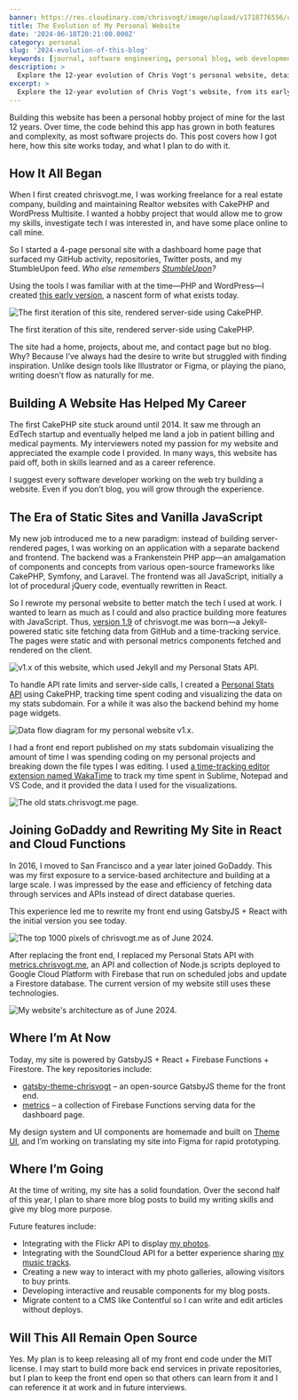 ```yaml
---
banner: https://res.cloudinary.com/chrisvogt/image/upload/v1718776556/chrisvogt-me/thumbnails/evolution-my-blog.webp
title: The Evolution of My Personal Website
date: '2024-06-18T20:21:00.000Z'
category: personal
slug: '2024-evolution-of-this-blog'
keywords: [journal, software engineering, personal blog, web development, website evolution, GatsbyJS, React, personal website, career growth, tech blog]
description: >
  Explore the 12-year evolution of Chris Vogt's personal website, detailing its transformation from a basic PHP site to a sophisticated GatsbyJS and React application.
excerpt: >
  Explore the 12-year evolution of Chris Vogt's website, from its early days as a PHP site to its current state powered by GatsbyJS and React
---
```


Building this website has been a personal hobby project of mine for the last 12 years. Over time, the code behind this app has grown in both features and complexity, as most software projects do. This post covers how I got here, how this site works today, and what I plan to do with it.

## How It All Began

When I first created chrisvogt.me, I was working freelance for a real estate company, building and maintaining Realtor websites with CakePHP and WordPress Multisite. I wanted a hobby project that would allow me to grow my skills, investigate tech I was interested in, and have some place online to call mine.

So I started a 4-page personal site with a dashboard home page that surfaced my GitHub activity, repositories, Twitter posts, and my StumbleUpon feed. *Who else remembers [StumbleUpon](https://en.wikipedia.org/wiki/StumbleUpon)?*

Using the tools I was familiar with at the time—PHP and WordPress—I created [this early version](https://github.com/chrisvogt/cakephp-devsite), a nascent form of what exists today.

![The first iteration of this site, rendered server-side using CakePHP.](https://res.cloudinary.com/chrisvogt/image/upload/v1718778240/posts/cakephp-site.webp)

The first iteration of this site, rendered server-side using CakePHP.

The site had a home, projects, about me, and contact page but no blog. Why? Because I’ve always had the desire to write but struggled with finding inspiration. Unlike design tools like Illustrator or Figma, or playing the piano, writing doesn’t flow as naturally for me.

## Building A Website Has Helped My Career

The first CakePHP site stuck around until 2014. It saw me through an EdTech startup and eventually helped me land a job in patient billing and medical payments. My interviewers noted my passion for my website and appreciated the example code I provided. In many ways, this website has paid off, both in skills learned and as a career reference.

I suggest every software developer working on the web try building a website. Even if you don’t blog, you will grow through the experience.

## The Era of Static Sites and Vanilla JavaScript

My new job introduced me to a new paradigm: instead of building server-rendered pages, I was working on an application with a separate backend and frontend. The backend was a Frankenstein PHP app—an amalgamation of components and concepts from various open-source frameworks like CakePHP, Symfony, and Laravel. The frontend was all JavaScript, initially a lot of procedural jQuery code, eventually rewritten in React.

So I rewrote my personal website to better match the tech I used at work. I wanted to learn as much as I could and also practice building more features with JavaScript. Thus, [version 1.9](https://github.com/chrisvogt/legacy-chrisvogt.me) of chrisvogt.me was born—a Jekyll-powered static site fetching data from GitHub and a time-tracking service. The pages were static and with personal metrics components fetched and rendered on the client.

![v1.x of this website, which used Jekyll and my Personal Stats API.](https://res.cloudinary.com/chrisvogt/image/upload/v1718778239/posts/v-1-9.webp)

To handle API rate limits and server-side calls, I created a [Personal Stats API](https://github.com/chrisvogt/stats) using CakePHP, tracking time spent coding and visualizing the data on my stats subdomain. For a while it was also the backend behind my home page widgets.

<img className='solid-background' alt='Data flow diagram for my personal website v1.x.' src='https://res.cloudinary.com/chrisvogt/image/upload/v1718781949/posts/2019-data-diagram.webp' />

I had a front end report published on my stats subdomain visualizing the amount of time I was spending coding on my personal projects and breaking down the file types I was editing. I used [a time-tracking editor extension named WakaTime](https://wakatime.com/) to track my time spent in Sublime, Notepad and VS Code, and it provided the data I used for the visualizations.

![The old stats.chrisvogt.me page.](https://res.cloudinary.com/chrisvogt/image/upload/v1718778239/posts/stats-site.webp)

## Joining GoDaddy and Rewriting My Site in React and Cloud Functions

In 2016, I moved to San Francisco and a year later joined GoDaddy. This was my first exposure to a service-based architecture and building at a large scale. I was impressed by the ease and efficiency of fetching data through services and APIs instead of direct database queries.

This experience led me to rewrite my front end using GatsbyJS + React with the initial version you see today.

![The top 1000 pixels of chrisvogt.me as of June 2024.](https://res.cloudinary.com/chrisvogt/image/upload/v1718778240/posts/current-site.webp)

After replacing the front end, I replaced my Personal Stats API with [metrics.chrisvogt.me](https://github.com/chrisvogt/metrics), an API and collection of Node.js scripts deployed to Google Cloud Platform with Firebase that run on scheduled jobs and update a Firestore database. The current version of my website still uses these technologies.

<img className='solid-background' alt="My website's architecture as of June 2024." src='https://res.cloudinary.com/chrisvogt/image/upload/v1718782557/posts/2024-data-diagram.webp' />

## Where I’m At Now

Today, my site is powered by GatsbyJS + React + Firebase Functions + Firestore. The key repositories include:

- [gatsby-theme-chrisvogt](https://github.com/chrisvogt/gatsby-theme-chrisvogt) – an open-source GatsbyJS theme for the front end.
- [metrics](https://github.com/chrisvogt/metrics) – a collection of Firebase Functions serving data for the dashboard page.

My design system and UI components are homemade and built on [Theme UI](https://theme-ui.com/), and I’m working on translating my site into Figma for rapid prototyping.

## Where I’m Going

At the time of writing, my site has a solid foundation. Over the second half of this year, I plan to share more blog posts to build my writing skills and give my blog more purpose.

Future features include:

- Integrating with the Flickr API to display [my photos](https://www.flickr.com/photos/c1v0/).
- Integrating with the SoundCloud API for a better experience sharing [my music tracks](https://soundcloud.com/c1v0/tracks).
- Creating a new way to interact with my photo galleries, allowing visitors to buy prints.
- Developing interactive and reusable components for my blog posts.
- Migrate content to a CMS like Contentful so I can write and edit articles without deploys.

## Will This All Remain Open Source

Yes. My plan is to keep releasing all of my front end code under the MIT license. I may start to build more back end services in private repositories, but I plan to keep the front end open so that others can learn from it and I can reference it at work and in future interviews.
